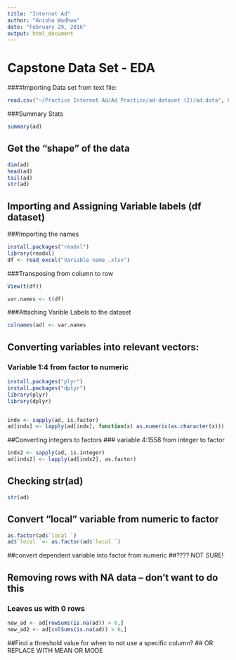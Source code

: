 ```yaml
---
title: "Internet Ad"
author: "Anisha Wadhwa"
date: "February 29, 2016"
output: html_document
---
```


# Capstone Data Set - EDA
####Importing Data set from text file: 

```r
read.csv("~/Practice Internet Ad/Ad Practice/ad-dataset (2)/ad.data", header=FALSE)
```

###Summary Stats
```r
summary(ad)
```

## Get the "shape" of the data
```r
dim(ad)
head(ad)
tail(ad)
str(ad)
```



## Importing and Assigning Variable labels (df dataset)
###Importing the names 
```r
install.packages("readxl")
library(readxl)
df <- read_excel("Variable name .xlsx")
```


###Transposing from column to row 

```r

View(t(df))

var.names <- t(df)
```


###Attaching Varible Labels to the dataset 
```r
colnames(ad) <- var.names 

```


## Converting variables into relevant vectors:
### Variable 1:4 from factor to numeric

```r
install.packages("plyr")
install.packages("dplyr")
library(plyr)
library(dplyr)


indx <- sapply(ad, is.factor)
ad[indx] <- lapply(ad[indx], function(x) as.numeric(as.character(x)))
```


##Converting integers to factors 
### variable 4:1558 from integer to factor


```r
indx2 <- sapply(ad, is.integer)
ad[indx2] <- lapply(ad[indx2], as.factor)
```


## Checking str(ad)
```r
str(ad)
```

## Convert "local" variable from numeric to factor
```r
as.factor(ad$`local `)
ad$`local `<- as.factor(ad$`local `)
```



##convert dependent variable into factor from numeric 
##???? NOT SURE! 

## Removing rows with NA data -- don't want to do this 
### Leaves us with 0 rows

```r
new_ad <- ad[rowSums(is.na(ad)) > 0,]
new_ad2 <- ad[colSums(is.na(ad)) > 0,]
```


##Find a threshold value for when to not use a specific column? 
## OR REPLACE WITH MEAN OR MODE

